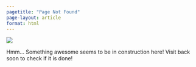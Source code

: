 ```yaml
---
pagetitle: "Page Not Found"
page-layout: article
format: html
---
```


::: {.error-page}
![](assets/images/notfound.jpeg){fig-alt="astrobot"}

Hmm... Something awesome seems to be in construction here! Visit back soon to check if it is done!
:::



<!-- ---
title: "Blog"
page-layout: article
---

```python
#| echo: false
#| output: asis

import json
from datetime import datetime

# Load blog data
with open('data/content.json') as f:
    data = json.load(f)

for post in data['blogPosts']:
    date = datetime.strptime(post['date'], '%Y-%m-%d').strftime('%B %d, %Y')
    tags = ', '.join(post['tags'])
    
    print(f"""
## {post['title']}

*Posted on: {date}*

{post['summary']}

**Tags:** {tags}

[Read More](/blog/posts/{post['id']}.qmd)

---
""")
``` -->
